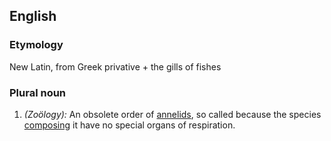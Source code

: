 ==English==

===Etymology===
New Latin, from Greek privative + the gills of fishes
===Plural noun===
#''(Zoölogy):'' An obsolete order of [[annelid]]s, so called because the species [[composing]] it have no special organs of respiration.
